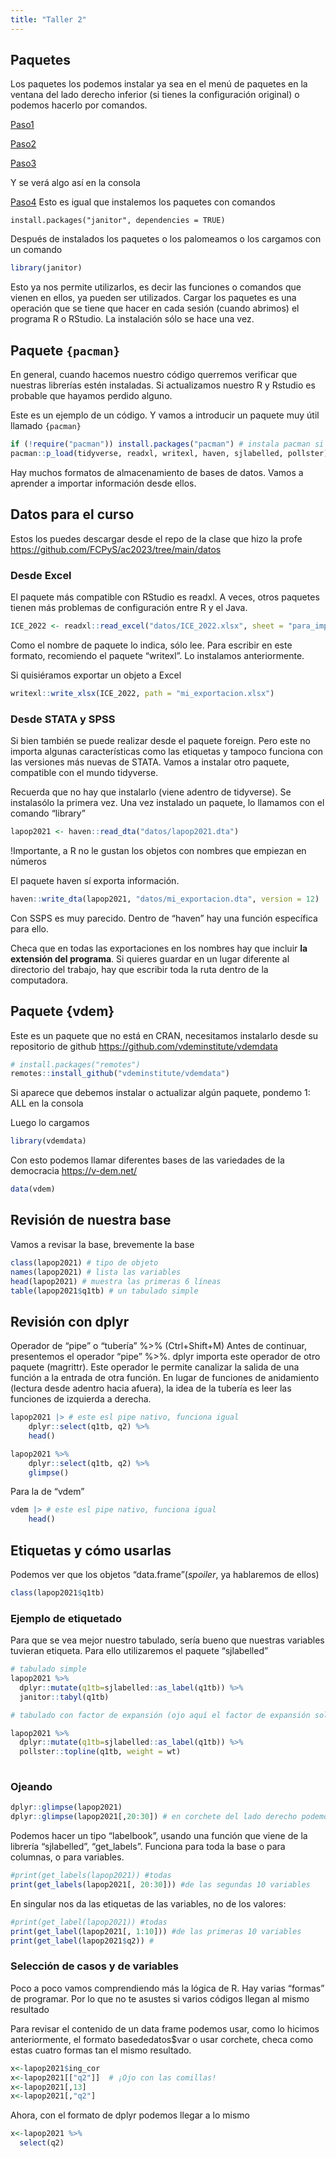 ```yaml
---
title: "Taller 2"
---
```


## Paquetes

Los paquetes los podemos instalar ya sea en el menú de paquetes en la ventana del lado derecho inferior (si tienes la configuración original) o podemos hacerlo por comandos. 

[Paso1](ima/paquete1.png)

[Paso2](ima/paquete2.png)

[Paso3](ima/paquete3.png)

Y se verá algo así en la consola

[Paso4](ima/paquete4.png)
Esto es igual que instalemos los paquetes con comandos

```
install.packages("janitor", dependencies = TRUE)
```

Después de instalados los paquetes o los palomeamos o los cargamos con un comando
```r
library(janitor)
```

Esto ya nos permite utilizarlos, es decir las funciones o comandos que vienen en ellos, ya pueden ser utilizados. Cargar los paquetes es una operación que se tiene que hacer en cada sesión (cuando abrimos) el programa R o RStudio. La instalación sólo se hace una vez. 


## Paquete `{pacman}`

En general, cuando hacemos nuestro código querremos verificar que nuestras librerías estén instaladas. Si actualizamos nuestro R y Rstudio es probable que hayamos perdido alguno.

Este es un ejemplo de un código. Y vamos a introducir un paquete muy útil llamado `{pacman}`

```r
if (!require("pacman")) install.packages("pacman") # instala pacman si se requiere
pacman::p_load(tidyverse, readxl, writexl, haven, sjlabelled, pollster) #carga los paquetes listados

```

Hay muchos formatos de almacenamiento de bases de datos. Vamos a aprender a importar información desde ellos.


## Datos para el curso

Estos los puedes descargar desde el repo de la clase que hizo la profe
<https://github.com/FCPyS/ac2023/tree/main/datos>


### Desde Excel

El paquete más compatible con RStudio es readxl. A veces, otros paquetes tienen más problemas de configuración entre R y el Java.

```r
ICE_2022 <- readxl::read_excel("datos/ICE_2022.xlsx", sheet = "para_importar")

```

Como el nombre de paquete lo indica, sólo lee. Para escribir en este formato, recomiendo el paquete "writexl". Lo instalamos anteriormente.

Si quisiéramos exportar un objeto a Excel

```r
writexl::write_xlsx(ICE_2022, path = "mi_exportacion.xlsx")
```

### Desde STATA y SPSS

Si bien también se puede realizar desde el paquete foreign. Pero este no importa algunas características como las etiquetas y tampoco funciona con las versiones más nuevas de STATA. Vamos a instalar otro paquete, compatible con el mundo tidyverse.

Recuerda que no hay que instalarlo (viene adentro de tidyverse). Se instalasólo la primera vez. Una vez instalado un paquete, lo llamamos con el comando "library"

```r
lapop2021 <- haven::read_dta("datos/lapop2021.dta")
```

!Importante, a R no le gustan los objetos con nombres que empiezan en números

El paquete haven sí exporta información.

```r
haven::write_dta(lapop2021, "datos/mi_exportacion.dta", version = 12)
```

Con SSPS es muy parecido. Dentro de "haven" hay una función específica para ello.

Checa que en todas las exportaciones en los nombres hay que incluir **la extensión del programa**. Si quieres guardar en un lugar diferente al directorio del trabajo, hay que escribir toda la ruta dentro de la computadora.

## Paquete {vdem}

Este es un paquete que no está en CRAN, necesitamos instalarlo desde su repositorio de github <https://github.com/vdeminstitute/vdemdata>


```r
# install.packages("remotes")
remotes::install_github("vdeminstitute/vdemdata")
```
Si aparece que debemos instalar o actualizar algún paquete, pondemo 1: ALL en la consola

Luego lo cargamos
```r
library(vdemdata)
```

Con esto podemos llamar diferentes bases de las variedades de la democracia <https://v-dem.net/>

```r
data(vdem)
```



## Revisión de nuestra base

Vamos a revisar la base, brevemente la base

```r
class(lapop2021) # tipo de objeto
names(lapop2021) # lista las variables
head(lapop2021) # muestra las primeras 6 líneas
table(lapop2021$q1tb) # un tabulado simple
```

## Revisión con dplyr

Operador de "pipe" o "tubería" %\>% (Ctrl+Shift+M) Antes de continuar, presentemos el operador "pipe" %\>%. dplyr importa este operador de otro paquete (magrittr). Este operador le permite canalizar la salida de una función a la entrada de otra función. En lugar de funciones de anidamiento (lectura desde adentro hacia afuera), la idea de la tubería es leer las funciones de izquierda a derecha.

```r
lapop2021 |> # este esl pipe nativo, funciona igual 
    dplyr::select(q1tb, q2) %>% 
    head()
```

```r
lapop2021 %>% 
    dplyr::select(q1tb, q2) %>% 
    glimpse()
```

Para la de "vdem"


```r
vdem |> # este esl pipe nativo, funciona igual 
    head()
```

## Etiquetas y cómo usarlas

Podemos ver que los objetos "data.frame"(*spoiler*, ya hablaremos de ellos)

```r

class(lapop2021$q1tb)

```

### Ejemplo de etiquetado

Para que se vea mejor nuestro tabulado, sería bueno que nuestras variables tuvieran etiqueta. Para ello utilizaremos el paquete "sjlabelled"

```r

# tabulado simple
lapop2021 %>% 
  dplyr::mutate(q1tb=sjlabelled::as_label(q1tb)) %>% 
  janitor::tabyl(q1tb)

# tabulado con factor de expansión (ojo aquí el factor de expansión solo corrige por composición)

lapop2021 %>% 
  dplyr::mutate(q1tb=sjlabelled::as_label(q1tb)) %>% 
  pollster::topline(q1tb, weight = wt)
  

```


### Ojeando

```r
dplyr::glimpse(lapop2021)
dplyr::glimpse(lapop2021[,20:30]) # en corchete del lado derecho podemos ojear columnas 

```

Podemos hacer un tipo "labelbook", usando una función que viene de la librería "sjlabelled", "get_labels". Funciona para toda la base o para columnas, o para variables.

```r
#print(get_labels(lapop2021)) #todas
print(get_labels(lapop2021[, 20:30])) #de las segundas 10 variables
```


En singular nos da las etiquetas de las variables, no de los valores:

```r
#print(get_label(lapop2021)) #todas
print(get_label(lapop2021[, 1:10])) #de las primeras 10 variables
print(get_label(lapop2021$q2)) #
```

### Selección de casos y de variables

Poco a poco vamos comprendiendo más la lógica de R. Hay varias "formas" de programar. Por lo que no te asustes si varios códigos llegan al mismo resultado

Para revisar el contenido de un data frame podemos usar, como lo hicimos anteriormente, el formato basededatos\$var o usar corchete, checa como estas cuatro formas tan el mismo resultado.

```r
x<-lapop2021$ing_cor
x<-lapop2021[["q2"]]  # ¡Ojo con las comillas! 
x<-lapop2021[,13]
x<-lapop2021[,"q2"]

```

Ahora, con el formato de dplyr podemos llegar a lo mismo

```r
x<-lapop2021 %>% 
  select(q2)
```
